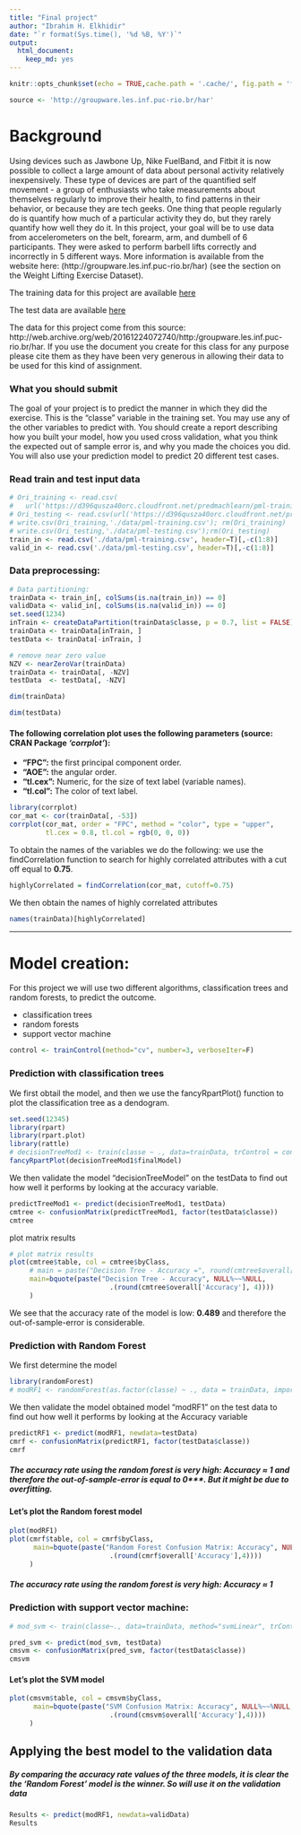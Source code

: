 ---
title: "Final project"
author: "Ibrahim H. Elkhidir"
date: "`r format(Sys.time(), '%d %B, %Y')`"
output: 
  html_document:
    keep_md: yes
---

```{r setup,cache=FALSE, include=FALSE,warning = FALSE,message = FALSE}
knitr::opts_chunk$set(echo = TRUE,cache.path = '.cache/', fig.path = 'fig/',dpi = 100)

source <- 'http://groupware.les.inf.puc-rio.br/har'

```


# Background
Using devices such as Jawbone Up, Nike FuelBand, and Fitbit it is now possible to collect a large amount of data about personal activity relatively inexpensively. These type of devices are part of the quantified self movement - a group of enthusiasts who take measurements about themselves regularly to improve their health, to find patterns in their behavior, or because they are tech geeks. One thing that people regularly do is quantify how much of a particular activity they do, but they rarely quantify how well they do it. In this project, your goal will be to use data from accelerometers on the belt, forearm, arm, and dumbell of 6 participants. They were asked to perform barbell lifts correctly and incorrectly in 5 different ways. More information is available from the website here: (http://groupware.les.inf.puc-rio.br/har) (see the section on the Weight Lifting Exercise Dataset).

The training data for this project are available [here](https://d396qusza40orc.cloudfront.net/predmachlearn/pml-training.csv)

The test data are available 
[here](https://d396qusza40orc.cloudfront.net/predmachlearn/pml-testing.csv)

The data for this project come from this source: http://web.archive.org/web/20161224072740/http:/groupware.les.inf.puc-rio.br/har. If you use the document you create for this class for any purpose please cite them as they have been very generous in allowing their data to be used for this kind of assignment.



### What you should submit  

The goal of your project is to predict the manner in which they did the exercise. This is the "classe" variable in the training set. You may use any of the other variables to predict with. You should create a report describing how you built your model, how you used cross validation, what you think the expected out of sample error is, and why you made the choices you did. You will also use your prediction model to predict 20 different test cases. 


### Read train and test input data
```{r}
# Ori_training <- read.csv(
#   url('https://d396qusza40orc.cloudfront.net/predmachlearn/pml-training.csv'))
# Ori_testing <- read.csv(url('https://d396qusza40orc.cloudfront.net/predmachlearn/pml-testing.csv'))
# write.csv(Ori_training,'./data/pml-training.csv'); rm(Ori_training)
# write.csv(Ori_testing,'./data/pml-testing.csv');rm(Ori_testing)
train_in <- read.csv('./data/pml-training.csv', header=T)[,-c(1:8)]
valid_in <- read.csv('./data/pml-testing.csv', header=T)[,-c(1:8)]
```



### Data preprocessing: 


```{r}
# Data partitioning:
trainData <- train_in[, colSums(is.na(train_in)) == 0]
validData <- valid_in[, colSums(is.na(valid_in)) == 0]
set.seed(1234) 
inTrain <- createDataPartition(trainData$classe, p = 0.7, list = FALSE)
trainData <- trainData[inTrain, ]
testData <- trainData[-inTrain, ]

# remove near zero value
NZV <- nearZeroVar(trainData)
trainData <- trainData[, -NZV]
testData  <- testData[, -NZV]

dim(trainData)

dim(testData)
```


#### The following correlation plot uses the following parameters (source: CRAN Package ***‘corrplot’***):  
* **“FPC”:** the first principal component order.  
* **“AOE”:** the angular order.  
* **“tl.cex”:** Numeric, for the size of text label (variable names).  
* **“tl.col”:** The color of text label.  

```{r,fig.width=10,fig.height=10}
library(corrplot)
cor_mat <- cor(trainData[, -53])
corrplot(cor_mat, order = "FPC", method = "color", type = "upper", 
         tl.cex = 0.8, tl.col = rgb(0, 0, 0))
```

To obtain the names of the variables we do the following: we use the findCorrelation function to search for highly correlated attributes with a cut off equal to **0.75**.  

```{r}
highlyCorrelated = findCorrelation(cor_mat, cutoff=0.75)
```  
We then obtain the names of highly correlated attributes  
```{r}
names(trainData)[highlyCorrelated]
```


---

# Model creation:
For this project we will use two different algorithms, classification trees and random forests, to predict the outcome.

* classification trees
* random forests
* support vector machine

```{r}
control <- trainControl(method="cv", number=3, verboseIter=F)
```

### Prediction with classification trees
We first obtail the model, and then we use the fancyRpartPlot() function to plot the classification tree as a dendogram.
```{r}
set.seed(12345)
library(rpart)
library(rpart.plot)
library(rattle)
# decisionTreeMod1 <- train(classe ~ ., data=trainData, trControl = control, method="rpart", tuneLength = 5)
fancyRpartPlot(decisionTreeMod1$finalModel)
```

We then validate the model “decisionTreeModel” on the testData to find out how well it performs by looking at the accuracy variable.

```{r}
predictTreeMod1 <- predict(decisionTreeMod1, testData)
cmtree <- confusionMatrix(predictTreeMod1, factor(testData$classe))
cmtree
```

plot matrix results
```{r}
# plot matrix results
plot(cmtree$table, col = cmtree$byClass, 
     # main = paste("Decision Tree - Accuracy =", round(cmtree$overall['Accuracy'], 4))
     main=bquote(paste("Decision Tree - Accuracy", NULL%~~%NULL,
                         .(round(cmtree$overall['Accuracy'], 4))))
     )
```
  
We see that the accuracy rate of the model is low: **0.489**  and therefore the out-of-sample-error is considerable.


### Prediction with Random Forest
We first determine the model
```{r}
library(randomForest)
# modRF1 <- randomForest(as.factor(classe) ~ ., data = trainData, importance=TRUE)
```

We then validate the model obtained model “modRF1” on the test data to find out how well it performs by looking at the Accuracy variable
```{r}
predictRF1 <- predict(modRF1, newdata=testData)
cmrf <- confusionMatrix(predictRF1, factor(testData$classe))
cmrf
```

##### The accuracy rate using the random forest is very high: Accuracy $\approx$ 1 and therefore the out-of-sample-error is equal to 0***. But it might be due to overfitting.

#### **Let’s plot the Random forest model**
```{r}
plot(modRF1)
plot(cmrf$table, col = cmrf$byClass,
      main=bquote(paste("Random Forest Confusion Matrix: Accuracy", NULL%~~%NULL,
                         .(round(cmrf$overall['Accuracy'],4))))
     )

```

##### The accuracy rate using the random forest is very high: Accuracy $\approx$ 1 

### Prediction with support vector machine:
```{r}
# mod_svm <- train(classe~., data=trainData, method="svmLinear", trControl = control, tuneLength = 5, verbose = F)
```

```{r}
pred_svm <- predict(mod_svm, testData)
cmsvm <- confusionMatrix(pred_svm, factor(testData$classe))
cmsvm
```

#### **Let’s plot the SVM model**
```{r}
plot(cmsvm$table, col = cmsvm$byClass,
      main=bquote(paste("SVM Confusion Matrix: Accuracy", NULL%~~%NULL,
                         .(round(cmsvm$overall['Accuracy'],4))))
     )

```  

## **Applying the best model to the validation data**  
  
##### By comparing the accuracy rate values of the three models, it is clear the the **‘Random Forest’** model is the winner. So will use it on the validation data
```{r}
Results <- predict(modRF1, newdata=validData)
Results
```
